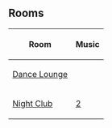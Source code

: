 {{CPW|Valentine's Day Celebration|Valentine's Day Celebration}}

==Rooms==
{|class="wikitable" style="margin: 1em auto;"
!Room!!Music
|-
|[[Media:ArtworkRooms0214Lounge.swf|Dance Lounge]]||{{n/a|?}}
|-
|[[Media:ArtworkRooms0214Dance.swf|Night Club]]||[[Media:Music2.swf|2]]
|}

{{Events}}
